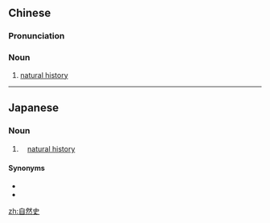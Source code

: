 ==Chinese==
{{zh-forms|type=21}}

===Pronunciation===
{{zh-pron
|m=zìránshǐ
|cat=n
}}

===Noun===
{{zh-noun}}

# [[natural history]]

----

==Japanese==
{{ja-kanjitab|し|ぜん|し|yomi=o}}

===Noun===
{{ja-noun|しぜんし}}

#　[[natural history]]

====Synonyms====
* {{ja-r|博物学|はくぶつがく}}
* {{ja-r|自然誌|しぜんし}}

[[zh:自然史]]